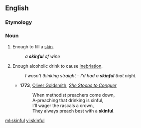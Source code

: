==English==

===Etymology===
{{suffix|skin|ful|lang=en}}

===Noun===
{{en-noun|pl2=skinsful}}

# Enough to fill a [[skin]].
#: ''a '''skinful''' of wine''
# {{colloquial}} Enough alcoholic drink to cause [[inebriation]].
#: ''I wasn't thinking straight &ndash; I'd had a '''skinful''' that night.''
#*'''1773''', [[w:Oliver Goldsmith|Oliver Goldsmith]], ''[[s:She Stoops to Conquer|She Stoops to Conquer]]''
#*: When methodist preachers come down,
#*:  A-preaching that drinking is sinful,
#*:  I'll wager the rascals a crown,
#*:  They always preach best with a '''skinful'''.

[[ml:skinful]]
[[vi:skinful]]